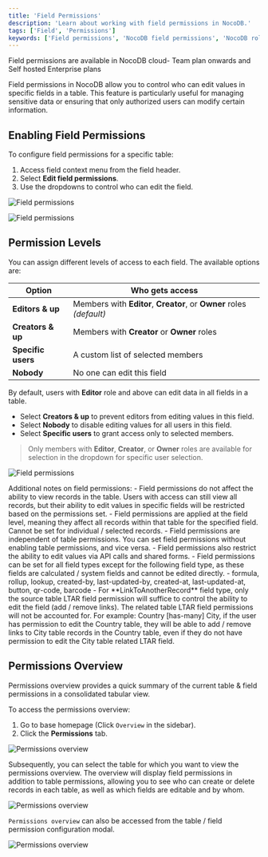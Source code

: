 ```yaml
---
title: 'Field Permissions'
description: 'Learn about working with field permissions in NocoDB.'
tags: ['Field', 'Permissions']
keywords: ['Field permissions', 'NocoDB field permissions', 'NocoDB roles', 'NocoDB permissions', 'NocoDB field permissions overview']
---
```


<Callout type="info">Field permissions are available in NocoDB cloud- Team plan onwards and Self hosted Enterprise plans</Callout>

Field permissions in NocoDB allow you to control who can edit values in specific fields in a table. This feature is particularly useful for managing sensitive data or ensuring that only authorized users can modify certain information.

## Enabling Field Permissions
To configure field permissions for a specific table:

1. Access field context menu from the field header.
2. Select **Edit field permissions**.
3. Use the dropdowns to control who can edit the field.

![Field permissions](/img/v2/permissions/field-permissions-1.png)

![Field permissions](/img/v2/permissions/field-permissions-2.png)

## Permission Levels
You can assign different levels of access to each field. The available options are:

| Option             | Who gets access                                                      |
|--------------------|----------------------------------------------------------------------|
| **Editors & up**   | Members with **Editor**, **Creator**, or **Owner** roles *(default)* |
| **Creators & up**  | Members with **Creator** or **Owner** roles                          |
| **Specific users** | A custom list of selected members                                    |
| **Nobody**         | No one can edit this field                                           |

By default, users with **Editor** role and above can edit data in all fields in a table.
* Select **Creators & up** to prevent editors from editing values in this field.
* Select **Nobody** to disable editing values for all users in this field.
* Select **Specific users** to grant access only to selected members.
> Only members with **Editor**, **Creator**, or **Owner** roles are available for selection in the dropdown for specific user selection.

![Field permissions](/img/v2/permissions/field-permissions-3.png)

<Callout type="info">
Additional notes on field permissions:
- Field permissions do not affect the ability to view records in the table. Users with access can still view all records, but their ability to edit values in specific fields will be restricted based on the permissions set.
- Field permissions are applied at the field level, meaning they affect all records within that table for the specified field. Cannot be set for individual / selected records.
- Field permissions are independent of table permissions. You can set field permissions without enabling table permissions, and vice versa.
- Field permissions also restrict the ability to edit values via API calls and shared forms.
- Field permissions can be set for all field types except for the following field type, as these fields are calculated / system fields and cannot be edited directly.
    - formula, rollup, lookup, created-by, last-updated-by, created-at, last-updated-at, button, qr-code, barcode
- For **LinkToAnotherRecord** field type, only the source table LTAR field permission will suffice to control the ability to edit the field (add / remove links). The related table LTAR field permissions will not be accounted for. For example: Country [has-many] City, if the user has permission to edit the Country table, they will be able to add / remove links to City table records in the Country table, even if they do not have permission to edit the City table related LTAR field.
</Callout>

## Permissions Overview

Permissions overview provides a quick summary of the current table & field permissions in a consolidated tabular view.

To access the permissions overview:
1. Go to base homepage (Click `Overview` in the sidebar).
2. Click the **Permissions** tab.

![Permissions overview](/img/v2/permissions/permissions-overview-1.png)

Subsequently, you can select the table for which you want to view the permissions overview. The overview will display field permissions in addition to table permissions, allowing you to see who can create or delete records in each table, as well as which fields are editable and by whom.

![Permissions overview](/img/v2/permissions/permissions-overview-2.png)

`Permissions overview` can also be accessed from the table / field permission configuration modal.

![Permissions overview](/img/v2/permissions/permissions-overview-3.png)

